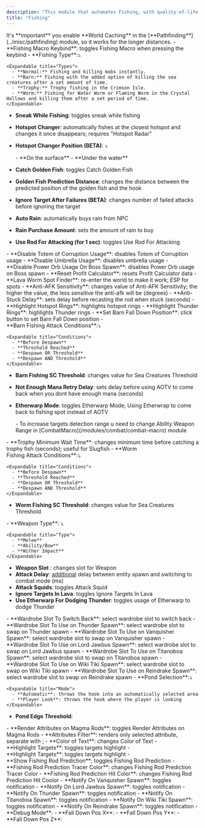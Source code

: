 ```yaml
---
description: "This module that automates Fishing, with quality-of-life features to improve efficiency."
title: "Fishing"
---
```


<Danger>
  It's **important** you enable **World Caching** in the [**Pathfinding**](../misc/pathfinding) module, so it works for the longer distances.
</Danger>

<Accordion title="General" icon="gear" iconType="solid">
  - **Fishing Macro Keybind**: toggles Fishing Macro when pressing the keybind
  - **Fishing Type**:⤵

    <Expandable title="Types">
      - **Normal:** Fishing and killing mobs instantly.
      - **Barn:** Fishing with the added option of killing the sea creatures after a set amount of time.
      - **Trophy:** Trophy fishing in the Crimson Isle.
      - **Worm:** Fishing for Water Worm or Flaming Worm in the Crystal Hollows and killing them after a set period of time.
    </Expandable>
  - **Sneak While Fishing**: toggles sneak while fishing
  - **Hotspot Changer**: automatically fishes at the closest hotspot and changes it once disappears; requires "Hotspot Radar"
  - **Hotspot Changer Position (BETA)**: ⤵

    <Expandable title="Positions">
      - **On the surface**
      - **Under the water**
    </Expandable>
  - **Catch Golden Fish**: toggles Catch Golden Fish 
  - **Golden Fish Prediction Distance**: changes the distance between the predicted position of the golden fish and the hook
  - **Ignore Target After Failures (BETA)**: changes number of failed attacks before ignoring the target
  - **Auto Rain**: automatically buys rain from NPC
  - **Rain Purchase Amount**: sets the amount of rain to buy
  - **Use Rod For Attacking (for 1 sec)**: toggles Use Rod For Attacking
</Accordion>

<Accordion title="Misc" icon="sparkles">
  - **Disable Totem of Corruption Usage**: disables Totem of Corruption usage
  - **Disable Umbrella Usage**: disables umbrella usage
  - **Disable Power Orb Usage On Boss Spawn**: disables Power Orb usage on Boss spawn
  - **Reset Profit Calculator**: resets Profit Calculator data
  - **Lava Worm Spot Finder**: re-enter the world to make it work; ESP for spots
  - **Anti-AFK Sensitivity**: changes value of Anti-AFK Sensitivity; the higher the value, the less sensitive the anti-afk will be (degrees)
  - **Anti-Stuck Delay**: sets delay before recasting the rod when stuck (seconds)
  - **Highlight Hotspot Rings**: highlights hotspot rings
  - **Highlight Thunder Rings**: highlights Thunder rings
</Accordion>

<Accordion title="Barn Fishing" icon="fishing-rod">
  - **Set Barn Fall Down Position**: click button to set Barn Fall Down position
  - **Barn Fishing Attack Conditions**:⤵

    <Expandable title="Conditions">
      - **Before Despawn**
      - **Threshold Reached**
      - **Despawn OR Threshold**
      - **Despawn AND Threshold**
    </Expandable>
  - **Barn Fishing SC Threshold**: changes value for Sea Creatures Threshold 
  - **Not Enough Mana Retry Delay**: sets delay before using AOTV to come back when you dont have enough mana (seconds)
  - **Etherwarp Mode**: toggles Etherwarp Mode; Using Etherwrap to come back to fishing spot instead of AOTV

    <Expandable title="Usage Notes">
      - To increase targets detection range u need to change Ability Weapon Range in [CombatMacro](/modules/combat/combat-macro) module
    </Expandable>
</Accordion>

<Accordion title="Trophy  Fishing" icon="fishing-rod">
  - **Trophy Minimum Wait Time**: changes minimum time before catching a trophy fish (seconds); useful for Slugfish
</Accordion>

<Accordion title="Worm Fishing" icon="fishing-rod">
  - **Worm Fishing Attack Conditions**:⤵

    <Expandable title="Conditions">
      - **Before Despawn**
      - **Threshold Reached**
      - **Despawn OR Threshold**
      - **Despawn AND Threshold**
    </Expandable>
  - **Worm Fishing SC Threshold**: changes value for Sea Creatures Threshold 
</Accordion>

<Accordion title="Combat" icon="swords">
  - **Weapon Type**: ⤵

    <Expandable title="Type">
      - **Melee**
      - **Ability/Bow**
      - **Wither Impact**
    </Expandable>
  - **Weapon Slot** : changes slot for Weapon
  - **Attack Delay**: <u>additional</u> delay between entity spawn and switching to combat mode (ms)
  - **Attack Squids**: toggles Attack Squid
  - **Ignore Targets In Lava**: toggles Ignore Targets In Lava
  - **Use Etherwarp For Dodging Thunder**: toggles usage of Etherwarp to dodge Thunder
</Accordion>

<Accordion title="Wardrobe Swapper" icon="clothes-hanger">
  - **Wardrobe Slot To Switch Back**: select wardrobe slot to switch back
  - **Wardrobe Slot To Use on Thunder Spawn**: select wardrobe slot to swap on Thunder spawn
  - **Wardrobe Slot To Use on Vanquisher Spawn**: select wardrobe slot to swap on Vanquisher spawn
  - **Wardrobe Slot To Use on Lord Jawbus Spawn**: select wardrobe slot to swap on Lord Jawbus spawn
  - **Wardrobe Slot To Use on Titanoboa Spawn**: select wardrobe slot to swap on Titanoboa spawn
  - **Wardrobe Slot To Use on Wiki Tiki Spawn**: select wardrobe slot to swap on Wiki Tiki spawn
  - **Wardrobe Slot To Use on Reindrake Spawn**: select wardrobe slot to swap on Reindrake spawn
</Accordion>

<Accordion title="Scanning" icon="scanner-image">
  - **Pond Selection**:⤵

    <Expandable title="Mode">
      - **Automatic**: throws the hook into an automatically selected area  
      - **Player Look**: throws the hook where the player is looking
    </Expandable>
  - **Pond Edge Threshold**:
</Accordion>

<Accordion title="Attributes Helper" icon="sparkles">
  - **Render Attributes on Magma Rods**: toggles Render Attributes on Magma Rods
  - **Attributes Filter**: renders only selected attribute, separate with ;
  - **Color of Text**: changes Color of Text
</Accordion>

<Accordion title="Visuals" icon="eye">
  - **Highlight Targets**: toggles targets highlight
  - **Highlight Targets**: toggles targets highlight
  - **Show Fishing Rod Prediction**: toggles Fishing Rod Prediction
  - **Fishing Rod Prediction Tracer Color**: changes Fishing Rod Prediction Tracer Color
  - **Fishing Rod Prediction Hit Color**: changes Fishing Rod Prediction Hit Coolor
</Accordion>

<Accordion title="Notifications" icon="brake-warning">
  - **Notify On Vanquisher Spawn**: toggles notification
  - **Notify On Lord Jawbus Spawn**: toggles notification
  - **Notify On Thunder Spawn**: toggles notification
  - **Notify On Titanoboa Spawn**: toggles notification
  - **Notify On Wiki Tiki Spawn**: toggles notification
  - **Notify On Reindrake Spawn**: toggles notification
</Accordion>

<Accordion title="Debug" icon="sparkles">
  - **Debug Mode**:
  - **Fall Down Pos X**:
  - **Fall Down Pos Y**:
  - **Fall Down Pos Z**:
</Accordion>
